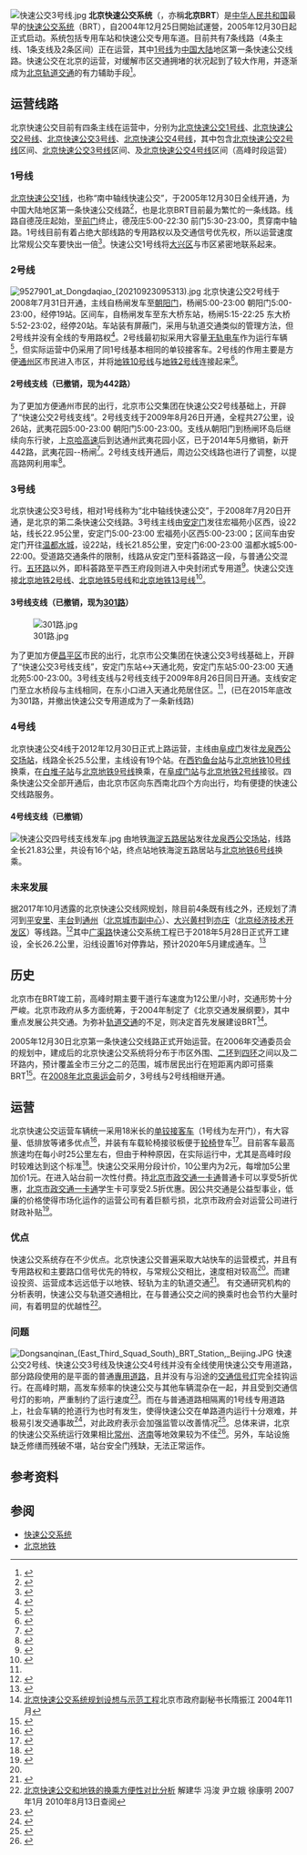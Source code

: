 {{noteTA
|G1=Transport
|2=zh-hans:公交用道;zh-hk:巴士專線;zh-tw:公車專用道;zh-sg:巴士专线;
}}
{{Infobox rail system-route
|rail_name=北京快速公交
|image=Beijing_pulic_transport.jpg
|caption=
|system_map=
|mapimage_width=
|locale={{PRC}}[[北京市|北京市]]
|service_type=[[快速公交系统|快速公交系统]]
|begin_operation=2005年12月30日
|system_length=约120[[公里|公里]]
|lines=7（4条主线及3条区间）
|operator=北京公交集团
|hq=北京市
|website=
}}
[[File:快速公交3号线.jpg|thumb]]
'''北京快速公交系统'''（{{lang-en|Beijing Bus Rapid Transit}}，亦稱'''北京BRT'''）是[[中华人民共和国|中华人民共和国]]最早的[[快速公交系统|快速公交系统]]（BRT），自2004年12月25日開始試運營，2005年12月30日起正式启动。系统包括专用车站和快速公交专用车道。目前共有7条线路（4条主线、1条支线及2条区间）正在运营，其中[[北京快速公交1线|1号线]]为[[中国大陆|中国大陆]]地区第一条快速公交线路。快速公交在北京的运营，对缓解市区交通拥堵的状况起到了较大作用，并逐渐成为[[北京地铁|北京轨道交通]]的有力辅助手段<ref>{{cite web|language=zh-hans|url=http://auto.sohu.com/20080801/n261313095.shtml|title=北京快速公交总里程超过50公里|publisher=搜狐网|date=2008-08-01|accessdate=2010-08-11|archive-date=2009-09-30|archive-url=https://web.archive.org/web/20090930184507/http://auto.sohu.com/20080801/n261313095.shtml|dead-url=no}}</ref>。

==运营线路==
北京快速公交目前有四条主线在运营中，分别为[[北京快速公交1号线|北京快速公交1号线]]、[[北京快速公交2号线|北京快速公交2号线]]、[[北京快速公交3号线|北京快速公交3号线]]、[[北京快速公交4号线|北京快速公交4号线]]，其中包含[[北京快速公交2号线|北京快速公交2号线]]区间、[[北京快速公交3号线|北京快速公交3号线]]区间、及[[北京快速公交4号线|北京快速公交4号线]]区间（高峰时段运营）

===1号线===
{{主条目|北京快速公交1号线}}
[[北京快速公交1线|北京快速公交1线]]，也称“南中轴线快速公交”，于2005年12月30日全线开通，为中国大陆地区第一条快速公交线路<ref>{{cite web|language=zh-hans|url=http://www.people.com.cn/GB/keji/1058/3076932.html|title=京城明天开通国内首条快速公交专线|publisher=人民网|date=2004-12-24|accessdate=2010-08-11|archive-date=2011-05-11|archive-url=https://web.archive.org/web/20110511093015/http://www.people.com.cn/GB/keji/1058/3076932.html|dead-url=no}}</ref>，也是北京BRT目前最为繁忙的一条线路。线路自德茂庄起始，至[[前门|前门]]终止，德茂庄5:00-22:30 前门5:30-23:00，贯穿南中轴路。1号线目前有着占绝大部线路的专用路权以及交通信号优先权，所以运营速度比常规公交车要快出一倍<ref name="wangyi">{{cite web|language=zh-hans|url=http://2010.163.com/09/0909/19/5IPUNT0100863AUC.html|title=北京BRT快速公交安全快捷 专家称其模式不可复制|publisher=网易|date=2009-09-09|accessdate=2010-08-11|archive-url=https://web.archive.org/web/20100129230305/http://2010.163.com/09/0909/19/5IPUNT0100863AUC.html|archive-date=2010-01-29|dead-url=yes}}</ref>。快速公交1号线将[[大兴区|大兴区]]与市区紧密地联系起来。

===2号线===
[[File:9527901_at_Dongdaqiao_(20210923095313).jpg|thumb]]
{{主条目|北京快速公交2号线}}
北京快速公交2号线于2008年7月31日开通，主线自杨闸发车至[[朝阳门_(北京)|朝阳门]]，杨闸5:00-23:00 朝阳门5:00-23:00，经停19站。区间车，自杨闸发车至东大桥东站，杨闸5:15-22:25 东大桥5:52-23:02，经停20站。车站装有屏蔽门，采用与轨道交通类似的管理方法，但2号线并没有全线的专用路权<ref>{{cite web|language=zh-hans|url=http://society.people.com.cn/GB/41158/7597180.html|title=北京快速公交2号线  热情服务深入人心|publisher=人民网|date=2008-08-01|accessdate=2010-08-11|archive-url=https://web.archive.org/web/20090718121419/http://society.people.com.cn/GB/41158/7597180.html|archive-date=2009-07-18|dead-url=yes}}</ref>。2号线最初拟采用大容量[[无轨电车|无轨电车]]作为运行车辆<ref>{{cite web|language=zh-hans|url=http://politics.people.com.cn/GB/14562/4102505.html|title=北京朝阳路快速公交站点征民意|publisher=人民网时政|date=2006-02-14|accessdate=2010-08-13|archive-date=2007-09-05|archive-url=https://web.archive.org/web/20070905154118/http://politics.people.com.cn/GB/14562/4102505.html|dead-url=no}}</ref>，但实际运营中仍采用了同1号线基本相同的单铰接客车。2号线的作用主要是方便[[通州区_(北京市)|通州区]]市民进入市区，并将[[北京地铁10号线|地铁10号线]]与[[北京地铁2号线|地铁2号线]]连接起来<ref>{{cite web|language=zh-hans|url=http://www.chinanews.com.cn/olympic/news/2008/07-24/1323214.shtml|title=北京将开通快速公交连接地铁10号和2号线|publisher=中国新闻网|date=2008-07-24|accessdate=2010-08-11|archive-date=2008-08-02|archive-url=https://web.archive.org/web/20080802031318/http://www.chinanews.com.cn/olympic/news/2008/07-24/1323214.shtml|dead-url=no}}</ref>。
====2号线支线（已撤销，现为442路）====
为了更加方便通州市民的出行，北京市公交集团在快速公交2号线基础上，开辟了“快速公交2号线支线”。2号线支线于2009年8月26日开通，全程共27公里，设26站，武夷花园5:00-23:00 朝阳门5:00-23:00。支线从朝阳门到杨闸环岛后继续向东行驶，上[[京哈高速|京哈高速]]后到达通州武夷花园小区，已于2014年5月撤销，新开442路，武夷花园--杨闸<ref name=23zhi>{{cite web|language=zh-hans|url=http://cx.bjjtw.gov.cn/page/20124153/125073725590341.html|title=下周三起快速公交2号线和3号线将分别开支线—|publisher=北京公众出行网|date=2009-08-20|accessdate=2010-08-11|deadurl=yes|archiveurl=https://web.archive.org/web/20110312001708/http://cx.bjjtw.gov.cn/page/20124153/125073725590341.html|archivedate=2011-03-12}}</ref>。2号线支线开通后，周边公交线路也进行了调整，以提高路网利用率<ref>{{cite web|language=zh-hans|url=http://news.xinhuanet.com/politics/2009-08/20/content_11916108.htm|title=北京：新开两条快速公交支线 通往天通苑和武夷花园|publisher=新华网|date=2009-08-20|accessdate=2010-08-11|archive-date=2009-08-30|archive-url=https://web.archive.org/web/20090830192440/http://news.xinhuanet.com/politics/2009-08/20/content_11916108.htm|dead-url=no}}</ref>。

===3号线===
{{main|北京快速公交3号线}}
北京快速公交3号线，相对1号线称为“北中轴线快速公交”，于2008年7月20日开通，是北京的第二条快速公交线路。3号线主线由[[安定门|安定门]]发往宏福苑小区西，设22站，线长22.95公里，安定门5:00-23:00 宏福苑小区西5:00-23:00；区间车由安定门开往[[温都水城|温都水城]]，设22站，线长21.85公里，安定门6:00-23:00 温都水城5:00-22:00。受道路交通条件的限制，线路从安定门至科荟路这一段，与普通公交混行。[[北京五环路|五环路]]以外，即科荟路至平西王府段则进入中央封闭式专用道<ref>{{cite web|language=zh-hans|url=http://www.chinanews.com.cn/sh/news/2008/07-10/1308402.shtml|title=北京快速公交3号线将于7月20日开通运营|publisher=中国新闻网|date=2008-07-10|accessdate=2010-08-11|archive-date=2009-08-18|archive-url=https://web.archive.org/web/20090818040505/http://www.chinanews.com.cn/sh/news/2008/07-10/1308402.shtml|dead-url=no}}</ref>。快速公交连接[[北京地铁2号线|北京地铁2号线]]、[[北京地铁5号线|北京地铁5号线]]和[[北京地铁13号线|北京地铁13号线]]<ref>{{cite web|language=zh-hans|url=http://news.xinhuanet.com/society/2008-07/29/content_8836468.htm|title=北京快速公交3号线31日建成通车 有五大特色|publisher=新华网|date=2008-07-29|accessdate=2010-08-11|archive-date=2009-02-16|archive-url=https://web.archive.org/web/20090216165440/http://news.xinhuanet.com/society/2008-07/29/content_8836468.htm|dead-url=no}}</ref>。
====3号线支线（已撤销，现为[[北京公交301路|301路]]）====

[[File:301路.jpg|thumb]]

为了更加方便[[昌平区|昌平区]]市民的出行，北京市公交集团在快速公交3号线基础上，开辟了“快速公交3号线支线”，安定门东站<->天通北苑，安定门东站5:00-23:00 天通北苑5:00-23:00。3号线支线与2号线支线于2009年8月26日同日开通。支线安定门至立水桥段与主线相同，在东小口进入天通北苑居住区。<ref name=23zhi />，(已在2015年底改为301路，并撤出快速公交专用道成为了一条新线路)

===4号线===
{{main|北京快速公交4号线}}
北京快速公交4线于2012年12月30日正式上路运营，主线由[[阜成门|阜成门]]发往[[龙泉西公交场站|龙泉西公交场站]]，线路全长25.5公里，主线设有19个站。在[[西钓鱼台站|西钓鱼台站]]与[[北京地铁10号线|北京地铁10号线]]换乘，在[[白堆子站|白堆子站]]与[[北京地铁9号线|北京地铁9号线]]换乘，在[[阜成门站|阜成门站]]与[[北京地铁2号线|北京地铁2号线]]接驳。四条快速公交全部开通后，由北京市区向东西南北四个方向出行，均有便捷的快速公交线路服务。

====4号线支线（已撤销）====
[[File:快速公交四号线支线发车.jpg|thumb]]
由地铁[[海淀五路居站|海淀五路居站]]发往[[龙泉西公交场站|龙泉西公交场站]]，线路全长21.83公里，共设有16个站，终点站地铁海淀五路居站与[[北京地铁6号线|北京地铁6号线]]换乘。

===未来发展===
据2017年10月透露的北京快速公交线网规划，除目前4条既有线之外，还规划了清河到[[平安里_(北京)|平安里]]、[[丰台|丰台]]到[[通州区_(北京市)|通州]]（[[北京城市副中心|北京城市副中心]]）、[[大兴区|大兴]][[黄村地区|黄村]]到[[亦庄地区|亦庄]]（[[北京经济技术开发区|北京经济技术开发区]]）等线路。<ref>{{cite web|url=https://www.sohu.com/a/198222251_717779|title=北京快速公交线网规划出炉！|date=2017-10-15|author=南城这些事儿|publisher=搜狐|accessdate=2018-06-24|archive-date=2018-06-24|archive-url=https://web.archive.org/web/20180624092933/https://www.sohu.com/a/198222251_717779|dead-url=no}}</ref>其中[[广渠路|广渠路]]快速公交系统工程已于2018年5月28日正式开工建设，全长26.2公里，沿线设置16对停靠站，预计2020年5月建成通车。<ref>{{cite news|url=http://dzb.fawan.com/html/2018-05/28/content_26924.htm|date=2018-05-28|title=广渠路快速公交系统今开工|publisher=法制晚报|access-date=2018-06-24|archive-url=https://web.archive.org/web/20180528110058/http://dzb.fawan.com/html/2018-05/28/content_26924.htm|archive-date=2018-05-28|dead-url=yes}}</ref>

==历史==
北京市在BRT竣工前，高峰时期主要干道行车速度为12公里/小时，交通形势十分严峻。北京市政府从多方面统筹，于2004年制定了《北京交通发展纲要》，其中重点发展公共交通。为弥补[[轨道交通|轨道交通]]的不足，则决定首先发展建设BRT<ref>[http://www.chinastc.org/update/Download/200641754512161.pdf 北京快速公交系统规划设想与示范工程]{{dead link|date=2017年11月 |bot=InternetArchiveBot |fix-attempted=yes }}北京市政府副秘书长隋振江 2004年11月</ref>。

2005年12月30日北京第一条快速公交线路正式开始运营。在2006年交通委员会的规划中，建成后的北京快速公交系统将分布于市区外围、[[北京二环路|二环]]到[[北京四环路|四环]]之间以及二环路内，预计覆盖全市三分之二的范围，城市居民出行在短距离内即可搭乘BRT<ref>{{cite web|language=zh-hans|url=http://news.sina.com.cn/c/2006-08-28/15099869806s.shtml|title=北京规划建设快速公交系统将覆盖全市三分之二|publisher=新浪网|date=2006-08-28|accessdate=2010-08-11|archive-date=2019-08-08|archive-url=https://web.archive.org/web/20190808175407/http://news.sina.com.cn/c/2006-08-28/15099869806s.shtml}}</ref>。在[[2008年夏季奥林匹克运动会|2008年北京奥运会]]前夕，3号线与2号线相继开通。

==运营==
北京快速公交运营车辆统一采用18米长的[[铰接客车|单铰接客车]]（1号线为左开门），有大容量、低排放等诸多优点<ref>{{cite web|language=zh-hans|url=http://www.hbsjst.gov.cn/UpFiles/Images/2004/12/29/0909132187.aspx|title=北京快速公交系统规划设想|publisher=湖北省建设厅|accessdate=2010-08-11|deadurl=yes|archiveurl=https://archive.is/20120803050253/http://www.hbsjst.gov.cn/UpFiles/Images/2004/12/29/0909132187.aspx|archivedate=2012-08-03}}</ref>，并装有车载轮椅接驳板便于[[轮椅|轮椅]]登车<ref>{{cite web|language=en|url=http://www.worldwatch.org/node/3891|script-title=en:Bus Rapid Transit: A Step Toward Fairness in China's Urban Transportation|publisher={{lang|en|World Watch Institute}}|date=2006-03-09|accessdate=2010-08-13|archive-url=https://web.archive.org/web/20100802133514/http://www.worldwatch.org/node/3891|archive-date=2010-08-02|dead-url=yes}}</ref>。目前客车最高旅速均在每小时25公里左右，但由于种种原因，在实际运行中，尤其是高峰时段时较难达到这个标准<ref>{{cite web|language=en|url=http://www.ebeijing.gov.cn/BeijingInformation/BeijingNewsUpdate/t1095126.htm|title=Beijing BRT: One bus every two minutes during rush hour|publisher=eBeijing|accessdate=2010-08-13|archive-date=2009-12-02|archive-url=https://web.archive.org/web/20091202234530/http://www.ebeijing.gov.cn/BeijingInformation/BeijingNewsUpdate/t1095126.htm|dead-url=no}}</ref>。快速公交采用分段计价，10公里内为2元，每增加5公里加价1元。在进入站台前一次性付费。持[[北京市政交通一卡通|北京市政交通一卡通]]普通卡可以享受5折优惠，[[北京市政交通一卡通|北京市政交通一卡通]]学生卡可享受2.5折优惠。因公共交通是公益型事业，低廉的价格使得市场化运作的运营公司有着巨额亏损，北京市政府会对运营公司进行财政补贴<ref>{{cite web|language=zh-hans|url=http://www.ce.cn/bjnews/zhengzhi/gonggao/200609/22/t20060922_8679861.shtml|title=北京快速公交将再建三条|publisher=中国经济网|date=2006-09-14|accessdate=2010-08-11|deadurl=yes|archiveurl=https://web.archive.org/web/20081002155131/http://www.ce.cn/bjnews/zhengzhi/gonggao/200609/22/t20060922_8679861.shtml|archivedate=2008-10-02}}</ref>。

===优点===
快速公交系统存在不少优点。北京快速公交普遍采取大站快车的运营模式，并且有专用路权和主要路口信号优先的特权，与常规公交相比，速度相对较高<ref name="wangyi" />。而建设投资、运营成本远远低于以地铁、轻轨为主的轨道交通<ref>{{cite web|language=zh-hans|url=http://365jt.com/Html/TechArticleTransit/223300882.htm|title=快速轨道交通系统与快速公交系统的经济分析研究|publisher=360交通技术站|date=2005-11-04|accessdate=2010-08-13|deadurl=yes|archiveurl=https://archive.is/20120711101401/http://365jt.com/Html/TechArticleTransit/223300882.htm|archivedate=2012-07-11}}</ref>。
有交通研究机构的分析表明，快速公交与轨道交通相比，在与普通公交之间的换乘时也会节约大量时间，有着明显的优越性<ref>[http://www.chinastc.org/update/Download/200711041088041.pdf 北京快速公交和地铁的换乘方便性对比分析]{{dead link|date=2017年11月 |bot=InternetArchiveBot |fix-attempted=yes }} 解建华 冯浚 尹立娥 徐康明 2007年1月  2010年8月13日查阅</ref>。

===问题===
[[File:Dongsanqinan_(East_Third_Squad_South)_BRT_Station,_Beijing.JPG|thumb]]
快速公交2号线、快速公交3号线及快速公交4号线并没有全线使用快速公交专用道路，部分路段使用的是平面的普通[[公車專用道|專用道路]]，且并没有与沿途的[[交通信号灯|交通信号灯]]完全挂钩运行。在高峰时期，高发车频率的快速公交与其他车辆混杂在一起，并且受到交通信号灯的影响，严重制约了运行速度<ref>{{cite web|language=zh-hans|url=http://auto.sina.com.cn/news/2010-04-29/0224596187.shtml|title=北京：每公里成本4000万元 快速公交为何不快|publisher=新浪汽车|date=2010-04-29|accessdate=2010-08-11|archive-date=2016-03-04|archive-url=https://web.archive.org/web/20160304142131/http://auto.sina.com.cn/news/2010-04-29/0224596187.shtml|dead-url=no}}</ref>。而在与普通道路相隔离的1号线专用道路上，社会车辆的抢道行为也时有发生，使得快速公交在单路道内运行十分艰难，并极易引发交通事故<ref>{{cite web|language=zh-hans|url=http://www.chinadaily.com.cn/dfpd/beijing/2010-06-28/content_507532.html|title=北京快速公交高峰时变堵道 专用路权不专用|publisher=中国日报|date=2010-06-28|accessdate=2010-08-11}}{{dead link|date=2017年11月 |bot=InternetArchiveBot |fix-attempted=yes }}</ref>，对此政府表示会加强监管以改善情况<ref>{{cite web|language=zh-hans|url=http://video.beijing.gov.cn/GetInfoM_11411.html|title=优先发展公共交通直播访谈|publisher=首都之窗|date=2010-04-07|accessdate=2010-08-13|deadurl=yes|archiveurl=https://web.archive.org/web/20110722191352/http://video.beijing.gov.cn/GetInfoM_11411.html|archivedate=2011-07-22}}</ref>。总体来讲，北京的快速公交系统运行效果相比[[常州|常州]]、[[济南|济南]]等地效果较为不佳<ref>{{cite web|language=zh-hans|url=http://money.163.com/10/0424/12/651K0CS900254BSN.html|title=唐元：地铁不符合国情 应建设快速公交系统|publisher=网易财经|date=2010-04-24|accessdate=2010-08-13|archive-date=2011-08-15|archive-url=https://web.archive.org/web/20110815005210/http://money.163.com/10/0424/12/651K0CS900254BSN.html|dead-url=no}}</ref>。另外，车站设施缺乏修缮而残破不堪，站台安全门残缺，无法正常运作。

==参考资料==
{{reflist|2}}

==参阅==
*[[快速公交系统|快速公交系统]]
*[[北京地铁|北京地铁]]

{{中国大陆BRT系统}}
{{北京快速公交}}